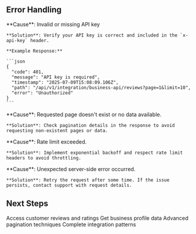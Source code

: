 ## Error Handling

<AccordionGroup>
  <Accordion title="401 Unauthorized">
    **Cause**: Invalid or missing API key

    **Solution**: Verify your API key is correct and included in the `x-api-key` header.

    **Example Response:**

    ```json
    {
      "code": 401,
      "message": "API key is required",
      "timestamp": "2025-07-09T15:08:09.106Z",
      "path": "/api/v1/integration/business-api/reviews?page=1&limit=10",
      "error": "Unauthorized"
    }
    ```

  </Accordion>

  <Accordion title="404 Not Found">
    **Cause**: Requested page doesn't exist or no data available.

    **Solution**: Check pagination details in the response to avoid requesting non-existent pages or data.

  </Accordion>

  <Accordion title="429 Too Many Requests">
    **Cause**: Rate limit exceeded.

    **Solution**: Implement exponential backoff and respect rate limit headers to avoid throttling.

  </Accordion>
  
  <Accordion title="500 Internal Server Error">
    **Cause**: Unexpected server-side error occurred.

    **Solution**: Retry the request after some time. If the issue persists, contact support with request details.

  </Accordion>
</AccordionGroup>

## Next Steps

<CardGroup cols={2}>
  <Card
    title="Customer Reviews"
    icon="star"
    href="/api-reference/business-reviews"
  >
    Access customer reviews and ratings
  </Card>
  <Card
    title="Business Information"
    icon="building"
    href="/api-reference/business-info"
  >
    Get business profile data
  </Card>
  <Card title="Pagination Guide" icon="list" href="/examples/pagination-guide">
    Advanced pagination techniques
  </Card>
  <Card
    title="Integration Examples"
    icon="puzzle-piece"
    href="/examples/integration-guide"
  >
    Complete integration patterns
  </Card>
</CardGroup>
